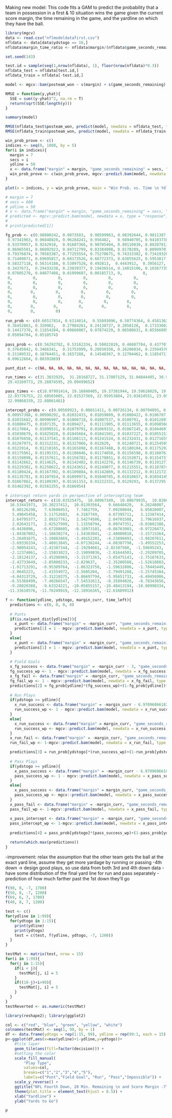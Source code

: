Making new model:
This code fits a GAM to predict the probability that a team in possession in a first & 10 situation wins the game given the current score margin, the time remaining in the game, and the yardline on which they have the ball.
```r
library(mgcv)
data <- read.csv("nflmodeldatafirst.csv")
nfldata <- data[data$ydstogo == 10,]
nfldata$margin_time_ratio <- nfldata$margin/(nfldata$game_seconds_remaining + 1)

set.seed(143)

test.id = sample(seq(1,nrow(nfldata), 1), floor(nrow(nfldata)*0.3))
nfldata_test = nfldata[test.id,]
nfldata_train = nfldata[-test.id,]

model <- mgcv::bam(posteam_won ~ s(margin) + s(game_seconds_remaining) + s(margin_time_ratio) + s(yardline_100), data = nfldata_train, family = "binomial")

RMSE = function(y,yhat){
  SSE = sum((y-yhat)^2, na.rm = T) 
  return(sqrt(SSE/length(y)))
}

summary(model)

RMSE(nfldata_test$posteam_won, predict(model, newdata = nfldata_test, type = "response"))
RMSE(nfldata_train$posteam_won, predict(model, newdata = nfldata_train, type = "response"))
```


```r
win_prob_prove <- c()
indices <- seq(0, 1800, by = 5)
for(i in indices){
  margin = 7
  secs = i
  ydline = 50
  x <- data.frame("margin" = margin, "game_seconds_remaining" = secs, "margin_time_ratio" = margin/(secs+1), "yardline_100" = ydline)
  win_prob_prove <- c(win_prob_prove, mgcv::predict.bam(model, newdata = x, type = "response"))
}

plot(x = indices, y = win_prob_prove, main = "Win Prob. vs. Time \n Ydline = 50, Margin = +1", xlab = "Seconds Remaining", ylab = "Win Probability")

# margin = 7
# secs = 600
# ydline = 50
# x <- data.frame("margin" = margin, "game_seconds_remaining" = secs, "margin_time_ratio" = margin/(secs+1), "yardline_100" = ydline)
# predicted <- mgcv::predict.bam(model, newdata = x, type = "response")
# 
# print(predicted[1])
```

```r
fg_prob <- c(0.98800242, 0.9873583,  0.98599963, 0.98392644, 0.9811387,  0.97763643,
 0.97341963, 0.96848829, 0.96284241, 0.956482,   0.94940705, 0.94103738,
 0.93370957, 0.9242918,  0.91607366, 0.90705404, 0.89110836, 0.88207813,
 0.86965501, 0.86092923, 0.84712799, 0.83384908, 0.8178289,  0.80999701,
 0.79376074, 0.78583387, 0.77255554, 0.75270675, 0.74333302, 0.73419326,
 0.71489071, 0.69695817, 0.68173526, 0.66772373, 0.63855625, 0.5953817,
 0.58327118, 0.56314188, 0.53097528, 0.492813,  0.4443912,  0.3956127,
 0.3437673,  0.29433238, 0.23839377, 0.19436514, 0.14815106, 0.10367735,
 0.07805278, 0.04877408, 0.01999607, 0.00185713, 0,         0,
 0,         0,         0,         0,         0,         0,
 0,         0,         0,         0,         0,         0,
 0,         0,         0,         0,         0,         0,
 0,        0,         0,         0,         0,         0,
 0,         0,         0,        0,         0,         0,
 0,         0,         0,       0,         0,        0,
 0,        0,        0,         0,        0,         0,
 0,        0,         0)
  
run_prob <- c(0.66517814, 0.6114814,  0.55893096, 0.50774364, 0.45813627, 0.41032565,
 0.36452863, 0.320962,   0.27984261, 0.24138727, 0.2058128,  0.17333602,
 0.14417376, 0.11854284, 0.09666007, 0.07874229, 0.06500631, 0.05566895,
 0.05094704, 0.0510574)
  
pass_prob <- c(0.56292782, 0.53162334, 0.50022819, 0.46887784, 0.43770777, 0.40685347,
 0.37645042, 0.3466341,  0.31753999, 0.28930358, 0.26206034, 0.23594576,
 0.21109532, 0.18764451, 0.1657288,  0.14548367, 0.12704462, 0.11054711,
 0.09612664, 0.08391869)

punt_dist <- c(NA, NA, NA, NA, NA, NA, NA, NA, NA, NA, NA, NA, NA, NA, NA, NA, NA, NA, NA, NA, NA, NA, NA, NA, NA, NA, NA, NA, NA, 21.0, 26.5, 22.4, 24.88888888888889, 24.429193899782135, 26.46545454545455, 28.542857142857144, 27.91130152848541, 29.436291370480774, 30.610798122065727, 30.971176377314613, 31.211294924818056, 32.243573667711594, 33.320163865117436, 33.58655041028643, 34.50034435261708, 35.02321112406616, 35.61324863883848, 36.076719981633126, 37.68129325782876, 37.21049030029232, 38.40101311953353, 39.26357466063348, 38.96897341449184, 39.13529143897996, 39.98149669335189, 39.85393495393495, 40.836193457466045, 40.95232506967874, 41.29328334204495, 42.23055255008767, 42.76913759890205, 41.988013241988135, 41.49182144020853, 41.10843769396473, 40.9212056199051, 42.445724175376675, 41.87753866088279, 42.80360309001928, 42.0337023657926, 42.16289637459251, 41.957361487795424, 41.3757902670112, 42.284343423176416, 42.01238879736408, 42.01292618353567, 41.69901089601185, 41.45657142857143, 42.180161433448426, 42.08737162263533, 42.38751826002272, 42.82375855805505, 42.721235546107515, 41.87293144208037, 41.513856352057196, 42.88216312056738, 42.68820695433599, 42.44019386410691, 43.09244203553146, 41.92926490984744, 42.57208165397821, 42.77272727272727, 42.62045700778095, 42.6332425892317, 40.905841269841275, 41.660869565217396, 41.84690220174091, 40.98076923076923, 39.99032258064516, 39.88888888888889)
```

```r
run_times <- c(31.3832929,  31.28168727, 31.17007129, 31.04844495, 30.91680825, 30.77516119, 30.62350376, 30.4025587,  30.16752842, 29.97576722, 29.78920837, 29.60785187,
 29.43169773, 29.26074595, 29.09499652)

pass_times <- c(18.97991414, 19.16840405, 19.37381944, 19.59616029, 19.83542663, 20.09161843, 20.36473571, 20.53591371, 20.94282281, 21.12593186, 21.31099117, 21.63941815,
 22.03776753, 22.60565005, 22.81537369, 22.95953884, 23.03814551, 23.05119369,
 22.99868339, 22.88061461)
```

```r
intercept_probs <- c(0.00569923, 0.00651411, 0.00726134, 0.00794093, 0.00855289, 0.00909721,
 0.00957388, 0.00998292, 0.01032433, 0.01059809, 0.01080422, 0.0106787,
 0.01015682, 0.00996997, 0.01006718, 0.01007537, 0.0100791,  0.01012893,
 0.01000475, 0.0107135,  0.0109427,  0.01111905, 0.01113655, 0.01098566,
 0.0117084,  0.01099531, 0.01079791, 0.01069332, 0.01067245, 0.01044697,
 0.01030679, 0.01025028, 0.01045664, 0.01041501, 0.01037227, 0.01055153,
 0.01076658, 0.01137541, 0.01166113, 0.01241524, 0.01232431, 0.01271655,
 0.01267973, 0.01312231, 0.01327066, 0.012629,   0.01240721, 0.01254595,
 0.0122914,  0.01210165, 0.01165898, 0.01167488, 0.01180104, 0.01175292,
 0.01175961, 0.01195331, 0.01186046, 0.01174058, 0.01156598, 0.01180763,
 0.01159898, 0.01157611, 0.01156782, 0.01178851, 0.01153871, 0.01154731,
 0.01142662, 0.0114625,  0.01142402, 0.01142278, 0.01146739, 0.01191271,
 0.01229382, 0.01250622, 0.01243652, 0.01249077, 0.01215551, 0.01187874,
 0.01189424, 0.01167392, 0.01109884, 0.01142869, 0.01132212, 0.01121723,
 0.01135781, 0.01107954, 0.01099973, 0.01040785, 0.01010657, 0.01034149,
 0.01067062, 0.01109397, 0.01161153, 0.01222331, 0.0129293,  0.0137295,
 0.01462392, 0.01561255, 0.0166954)

# intercept return yards in perspective of intercepting team
intercept_return <- c(10.83525475,  10.88967349,  10.88679935,  10.82663235,  10.70917247,
  10.53441973,  10.30237412,  10.01303564,   9.66640429,   9.26248007,
   8.80126298,   7.63600453,   7.7462759,    7.09208044,   6.05828007,
   5.49845458,   5.11752603,   4.3187749,    4.07395711,   3.12387414,
   2.64795377,   2.88327761,   2.54274586,   2.04701588,   1.79616937,
   2.02643173,   2.02527999,   1.11550794,   0.09747351,  -0.03802388,
  -0.4436096,   -0.67208605,  -0.18973101,  -0.86763903,  -0.97220473,
  -1.04367002,  -1.16630274,  -1.54383041,  -2.48000818,  -3.15715364,
  -3.26491675,  -3.10882869,  -3.49152201,  -4.23898493,  -3.98207611,
  -3.69336334,  -3.46013845,  -4.07136244,  -4.08387798,  -3.49552253,
  -2.90054243,  -2.42387344,  -2.19294661, -2.02107508,  -1.59695243,
  -2.12374061,  -2.15033823,  -2.19099836,  -2.01644503,  -2.29209705,
  -2.18124137,  -2.45298969,  -3.15371363,  -3.05475143,  -2.75187633,
  -2.42733649,  -2.85080233,  -2.829637,    -2.35200588,  -1.52618883,
  -1.01713291,  -0.95309764,  -1.06323758,  -1.59632806,  -1.78445449,
  -2.0645223,   -2.41554972,  -2.5685204,   -2.79491288,  -3.25745384,
  -4.04313729,  -5.31218375,  -5.86697794,  -5.95651733,  -6.49456986,
  -6.55368499,  -7.40266547,  -7.54532613,  -8.35894026,  -8.78343656,
  -9.20820388,  -9.63324221, -10.05855157, -10.48413194, -10.90998334,
 -11.33610576, -11.76249919, -12.18916365, -12.61609912)
```

```r
f <- function(ydline, ydstogo, margin_curr, time_left){
  predictions <- c(0, 0, 0, 0)
  
  # Punts
  if(is.na(punt_dist[ydline])){
    x_punt <- data.frame("margin" = -margin_curr, "game_seconds_remaining" = time_left, "margin_time_ratio" = (-margin_curr)/(time_left+1), "yardline_100" = 80)
    predictions[1] = 1 - mgcv::predict.bam(model, newdata = x_punt, type = "response")[1]
  }
  else{
    x_punt <- data.frame("margin" = -margin_curr, "game_seconds_remaining" = time_left, "margin_time_ratio" = (-margin_curr)/(time_left+1), "yardline_100" = 100-(ydline-punt_dist[ydline]))
    predictions[1] = 1 - mgcv::predict.bam(model, newdata = x_punt, type = "response")[1]
  }
  
  # Field Goals
  x_fg_success <- data.frame("margin" = -margin_curr - 3, "game_seconds_remaining" = time_left, "margin_time_ratio" = (-margin_curr - 3)/(time_left+1), "yardline_100" = 75)
  fg_success_wp <- 1 - mgcv::predict.bam(model, newdata = x_fg_success, type = "response")[1]
  x_fg_fail <- data.frame("margin" = -margin_curr, "game_seconds_remaining" = time_left, "margin_time_ratio" = (-margin_curr)/(time_left+1), "yardline_100" = min(80, 100-(ydline+8)))
  fg_fail_wp <- 1 - mgcv::predict.bam(model, newdata = x_fg_fail, type = "response")[1]
  predictions[2] = fg_prob[ydline]*(fg_success_wp)+(1-fg_prob[ydline])*(fg_fail_wp)
  
  # Run Plays
  if(ydstogo >= ydline){
    x_run_success <- data.frame("margin" = -margin_curr - 6.970960661826777, "game_seconds_remaining" = time_left - run_times[ydstogo], "margin_time_ratio" = (-margin_curr-6.970960661826777)/(time_left - run_times[ydstogo]+1), "yardline_100" = 75)
    run_success_wp <- 1 - mgcv::predict.bam(model, newdata = x_run_success, type = "response")[1]
  }
  else{
    x_run_success <- data.frame("margin" = margin_curr, "game_seconds_remaining" = time_left - run_times[ydstogo], "margin_time_ratio" = (margin_curr)/(time_left - run_times[ydstogo]+1), "yardline_100" = ydline-ydstogo)
    run_success_wp <- mgcv::predict.bam(model, newdata = x_run_success, type = "response")[1]
  }
  x_run_fail <- data.frame("margin" = -margin_curr, "game_seconds_remaining" = time_left - run_times[ydstogo], "margin_time_ratio" = (-margin_curr)/(time_left - run_times[ydstogo]+1), "yardline_100" = 100-ydline)
  run_fail_wp <- 1-mgcv::predict.bam(model, newdata = x_run_fail, type = "response")[1]

  predictions[3] = run_prob[ydstogo]*(run_success_wp)+(1-run_prob[ydstogo])*(run_fail_wp)
  
  # Pass Plays
  if(ydstogo >= ydline){
    x_pass_success <- data.frame("margin" = -margin_curr - 6.970960661826777, "game_seconds_remaining" = time_left - pass_times[ydstogo], "margin_time_ratio" = (-margin_curr-6.970960661826777)/(time_left- pass_times[ydstogo]+1), "yardline_100" = 75)
    pass_success_wp <- 1 - mgcv::predict.bam(model, newdata = x_pass_success, type = "response")[1]
  }
  else{
    x_pass_success <- data.frame("margin" = margin_curr, "game_seconds_remaining" = time_left- pass_times[ydstogo], "margin_time_ratio" = (margin_curr)/(time_left- pass_times[ydstogo]+1), "yardline_100" = ydline-ydstogo)
    pass_success_wp <- mgcv::predict.bam(model, newdata = x_pass_success, type = "response")[1]
  }
  x_pass_fail <- data.frame("margin" = -margin_curr, "game_seconds_remaining" = time_left- pass_times[ydstogo], "margin_time_ratio" = (-margin_curr)/(time_left- pass_times[ydstogo]+1), "yardline_100" = 100-ydline)
  pass_fail_wp <- 1-mgcv::predict.bam(model, newdata = x_pass_fail, type = "response")[1]
  
  x_pass_intercept <- data.frame("margin" = -margin_curr, "game_seconds_remaining" = time_left- pass_times[ydstogo], "margin_time_ratio" = (-margin_curr)/(time_left- pass_times[ydstogo]+1), "yardline_100" = max(min(100-ydline - intercept_return[ydline], 99), 1))
  pass_intercept_wp <- 1-mgcv::predict.bam(model, newdata = x_pass_intercept, type = "response")[1]
  
  predictions[4] = pass_prob[ydstogo]*(pass_success_wp)+(1-pass_prob[ydstogo] - intercept_probs[ydline])*(pass_fail_wp) + intercept_probs[ydline]*pass_intercept_wp

  return(which.max(predictions))
}
```


-improvement: relax the assumption that the other team gets the ball at the exact yard line, assume they get more yardage by running or passing
-4th down -> design good plays, so use data from both 3rd and 4th down data
-have some distribution of the final yard line for run and pass separately
  -prediction of how much farther past the 1st down they'll go
```r
f(90, 8, -7, 1700)
f(50, 8, -7, 1200)
f(69, 6, 7, 1700)
f(40, 8, 7, 1200)
```

```r
test <- c()
for(ydline in 1:99){
  for(ydtogo in 1:15){
    print(ydline)
    print(ydtogo)
    test = c(test, f(ydline, ydtogo, -7, 1200))
  }
}

testMat <- matrix(test, nrow = 15)
for(i in 1:99){
  for(j in 1:15){
    if(i < j){
      testMat[j, i] = 5
    }
    if((10-j)+i>99){
      testMat[j, i] = 5
    }
  }
}
testReverted <- as.numeric(testMat)

library(reshape2); library(ggplot2)

col <- c("red", "blue", "green", "yellow", "white")
colnames(testMat) <- seq(1, 99, by = 1)
df <- data.frame(ydtogo = rep(1:15, 99), ydline = rep(99:1, each = 15), decision = testReverted)
p<-ggplot(df,aes(x=max(ydline)+1-ydline,y=ydtogo))+
    #tile layer
    geom_tile(aes(fill=factor(decision))) +
    #setting the color
    scale_fill_manual(
        "Play Type",
        values=col,
        breaks=c("1","2","3","4","5"),
        labels=c("Punt","Field Goal", "Run", "Pass","Impossible")) +
    scale_y_reverse() +
    ggtitle("NFL Fourth Down, 20 Min. Remaining \n and Score Margin -7") +
    theme(plot.title = element_text(hjust = 0.5)) +
    xlab("Yardline") + 
    ylab("Yards to Go")

p
```